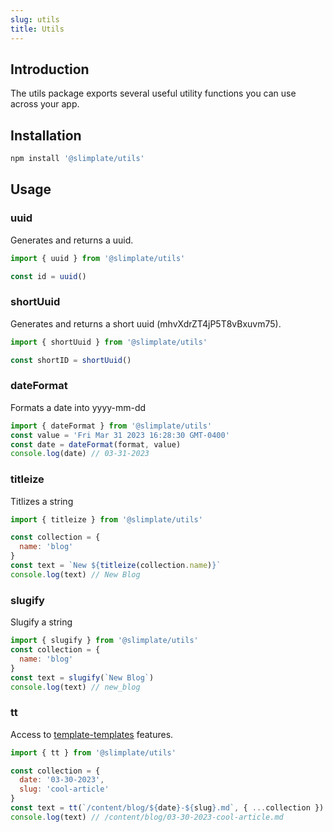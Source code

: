 ```yaml
---
slug: utils
title: Utils
---
```


## Introduction
The utils package exports several useful utility functions you can use across your app.

## Installation

```sh
npm install '@slimplate/utils'
```

## Usage

### uuid
Generates and returns a uuid.

```jsx
import { uuid } from '@slimplate/utils'

const id = uuid()
```

### shortUuid
Generates and returns a short uuid (mhvXdrZT4jP5T8vBxuvm75).

```jsx
import { shortUuid } from '@slimplate/utils'

const shortID = shortUuid()
```

### dateFormat
Formats a date into yyyy-mm-dd

```jsx
import { dateFormat } from '@slimplate/utils'
const value = 'Fri Mar 31 2023 16:28:30 GMT-0400'
const date = dateFormat(format, value)
console.log(date) // 03-31-2023
```

### titleize
Titlizes a string

```jsx
import { titleize } from '@slimplate/utils'

const collection = {
  name: 'blog'
}
const text = `New ${titleize(collection.name)}`
console.log(text) // New Blog
```

### slugify
Slugify a string

```jsx
import { slugify } from '@slimplate/utils'
const collection = {
  name: 'blog'
}
const text = slugify(`New Blog`)
console.log(text) // new_blog
```

### tt
Access to [template-templates](https://github.com/konsumer/template-templates) features.

```jsx
import { tt } from '@slimplate/utils'

const collection = {
  date: '03-30-2023',
  slug: 'cool-article'
}
const text = tt(`/content/blog/${date}-${slug}.md`, { ...collection })
console.log(text) // /content/blog/03-30-2023-cool-article.md 
```